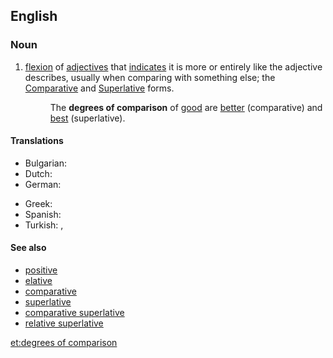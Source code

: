 ==English==
{{wikipedia}}
{{rfc}}
===Noun===
{{en-plural noun|head=[[degree]]s of [[comparison]]|sg=degree of comparison}}

# {{context|linguistics|grammar}} [[flexion]] of [[adjective]]s that [[indicate]]s it is more or entirely like the adjective describes, usually when comparing with something else; the [[comparative#Noun|Comparative]] and [[superlative#Noun|Superlative]] forms.
#:The '''degrees of comparison''' of [[good]] are [[better]] (comparative) and [[best]] (superlative).

====Translations====
{{trans-top|flexion of adjectives that indicates it is more or entirely like the adjective describes}}
* Bulgarian: {{t-|bg|степени за сравнение|p}}
* Dutch: {{t-|nl|trappen van vergelijking|m-p}}
* German: {{t-|de|Steigerungsstufe|f-p}}
{{trans-mid}}
* Greek: {{t-|el|βαθμοί του επιθέτου|m-p}}
* Spanish: {{t-|es|grados de comparación|m-p}}
* Turkish: {{t+|tr|karşılaştırma derecesi}}, {{t-|tr|karşılaştırma dereceleri|p}}
{{trans-bottom}}

====See also====
* [[positive]]
* [[elative]]
* [[comparative]]
* [[superlative]]
* [[comparative superlative]]
* [[relative superlative]]

[[et:degrees of comparison]]